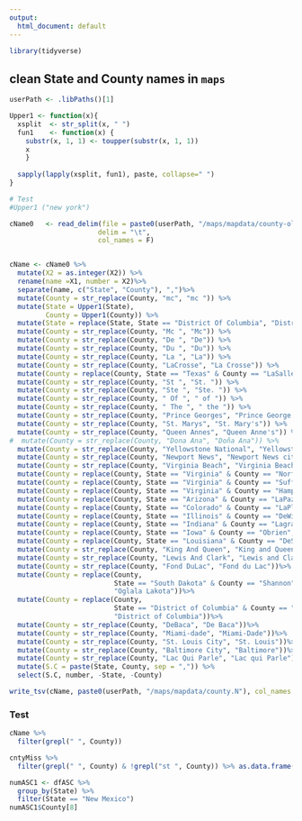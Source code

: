 ```yaml
---
output:
  html_document: default
---
```


```r
library(tidyverse)
```

## clean State and County names in `maps`
```r
userPath <- .libPaths()[1]

Upper1 <- function(x){
  xsplit  <- str_split(x, " ")
  fun1    <- function(x) {
    substr(x, 1, 1) <- toupper(substr(x, 1, 1))
    x
    }
  
  sapply(lapply(xsplit, fun1), paste, collapse=" ")
}

# Test
#Upper1 ("new york")

cName0   <- read_delim(file = paste0(userPath, "/maps/mapdata/county-old.N"),
                      delim = "\t",
                      col_names = F) 


cName <- cName0 %>%
  mutate(X2 = as.integer(X2)) %>%
  rename(name =X1, number = X2)%>%
  separate(name, c("State", "County"), ",")%>%
  mutate(County = str_replace(County, "mc", "mc ")) %>%
  mutate(State = Upper1(State),
         County = Upper1(County)) %>%
  mutate(State = replace(State, State == "District Of Columbia", "District of Columbia")) %>%
  mutate(County = str_replace(County, "Mc ", "Mc")) %>%
  mutate(County = str_replace(County, "De ", "De")) %>%
  mutate(County = str_replace(County, "Du ", "Du")) %>%
  mutate(County = str_replace(County, "La ", "La")) %>%
  mutate(County = str_replace(County, "LaCrosse", "La Crosse")) %>%
  mutate(County = replace(County, State == "Texas" & County == "LaSalle", "La Salle")) %>%
  mutate(County = str_replace(County, "St ", "St. ")) %>%
  mutate(County = str_replace(County, "Ste ", "Ste. ")) %>%
  mutate(County = str_replace(County, " Of ", " of ")) %>%
  mutate(County = str_replace(County, " The ", " the ")) %>%
  mutate(County = str_replace(County, "Prince Georges", "Prince George's")) %>%
  mutate(County = str_replace(County, "St. Marys", "St. Mary's")) %>%
  mutate(County = str_replace(County, "Queen Annes", "Queen Anne's")) %>%
#  mutate(County = str_replace(County, "Dona Ana", "Doña Ana")) %>%
  mutate(County = str_replace(County, "Yellowstone National", "Yellowstone")) %>%
  mutate(County = str_replace(County, "Newport News", "Newport News city")) %>%
  mutate(County = str_replace(County, "Virginia Beach", "Virginia Beach city"))%>%
  mutate(County = replace(County, State == "Virginia" & County == "Norfolk", "Norfolk city"))%>%
  mutate(County = replace(County, State == "Virginia" & County == "Suffolk", "Suffolk city"))%>%
  mutate(County = replace(County, State == "Virginia" & County == "Hampton", "Hampton city"))%>% 
  mutate(County = replace(County, State == "Arizona" & County == "LaPaz", "La Paz"))%>%
  mutate(County = replace(County, State == "Colorado" & County == "LaPlata", "La Plata"))%>%
  mutate(County = replace(County, State == "Illinois" & County == "DeWitt", "De Witt"))%>%
  mutate(County = replace(County, State == "Indiana" & County == "Lagrange", "LaGrange"))%>%
  mutate(County = replace(County, State == "Iowa" & County == "Obrien", "O'Brien"))%>%
  mutate(County = replace(County, State == "Louisiana" & County == "DeSoto", "De Soto"))%>%
  mutate(County = str_replace(County, "King And Queen", "King and Queen"))%>%
  mutate(County = str_replace(County, "Lewis And Clark", "Lewis and Clark"))%>%
  mutate(County = str_replace(County, "Fond DuLac", "Fond du Lac"))%>%
  mutate(County = replace(County, 
                          State == "South Dakota" & County == "Shannon", 
                          "Oglala Lakota"))%>%
  mutate(County = replace(County, 
                          State == "District of Columbia" & County == "Washington", 
                          "District of Columbia"))%>%
  mutate(County = str_replace(County, "DeBaca", "De Baca"))%>%
  mutate(County = str_replace(County, "Miami-dade", "Miami-Dade"))%>%
  mutate(County = str_replace(County, "St. Louis City", "St. Louis"))%>%
  mutate(County = str_replace(County, "Baltimore City", "Baltimore"))%>%
  mutate(County = str_replace(County, "Lac Qui Parle", "Lac qui Parle"))%>%
  mutate(S.C = paste(State, County, sep = ",")) %>%
  select(S.C, number, -State, -County)

write_tsv(cName, paste0(userPath, "/maps/mapdata/county.N"), col_names = F)
```


### Test
```r
cName %>%
  filter(grepl(" ", County))

cntyMiss %>%
  filter(grepl(" ", County) & !grepl("st ", County)) %>% as.data.frame()

numASC1 <- dfASC %>%
  group_by(State) %>% 
  filter(State == "New Mexico")
numASC1$County[8]
```

